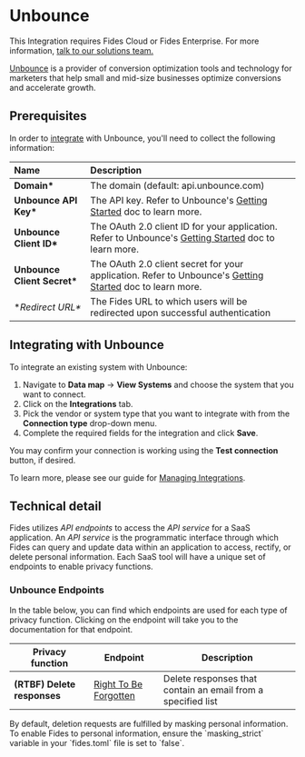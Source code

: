 
# Unbounce

<Callout emoji=""> This Integration requires Fides Cloud or Fides Enterprise. For more information, [talk to our solutions team.](https://ethyca.com/book-demo?utm_source=docs-site) </Callout>

[Unbounce](https://unbounce.com/) is a provider of conversion optimization tools and technology for marketers that help small and mid-size businesses optimize conversions and accelerate growth.

## Prerequisites

In order to [integrate](../) with Unbounce, you'll need to collect the following information:

| Name                      | Description                                                                                                                                                                         |
| :------------------------ | :---------------------------------------------------------------------------------------------------------------------------------------------------------------------------------- |
| **Domain\***              | The domain (default: api.unbounce.com)                                                                                                                                              |
| **Unbounce API Key\***    | The API key. Refer to Unbounce's [Getting Started](https://developer.unbounce.com/getting_started/) doc to learn more.     |
| **Unbounce Client ID\*** | The OAuth 2.0 client ID for your application. Refer to Unbounce's [Getting Started](https://developer.unbounce.com/getting_started/) doc to learn more. |
| **Unbounce Client Secret\*** | The OAuth 2.0 client secret for your application. Refer to Unbounce's [Getting Started](https://developer.unbounce.com/getting_started/) doc to learn more. |
| **Redirect URL\** | The Fides URL to which users will be redirected upon successful authentication 

## Integrating with Unbounce

To integrate an existing system with Unbounce:

1. Navigate to **Data map** → **View Systems** and choose the system that you want to connect.
2. Click on the **Integrations** tab.
3. Pick the vendor or system type that you want to integrate with from the **Connection type** drop-down menu.
4. Complete the required fields for the integration and click **Save**.

You may confirm your connection is working using the **Test connection** button, if desired.

To learn more, please see our guide for [Managing Integrations](/user-guides/integrations/manage-integrations).

## Technical detail

Fides utilizes _API endpoints_ to access the _API service_ for a SaaS application. An _API service_ is the programmatic interface through which Fides can query and update data within an application to access, rectify, or delete personal information. Each SaaS tool will have a unique set of endpoints to enable privacy functions.

### Unbounce Endpoints

In the table below, you can find which endpoints are used for each type of privacy function. Clicking on the endpoint will take you to the documentation for that endpoint.

| Privacy function            | Endpoint                                                                                                | Description                                                  |
| --------------------------- | ------------------------------------------------------------------------------------------------------- | ------------------------------------------------------------ |
| **(RTBF) Delete responses** | [Right To Be Forgotten](https://www.typeform.com/developers/responses/reference/rtbf-delete-responses/) | Delete responses that contain an email from a specified list |

<Callout type="info" emoji="">
By default, deletion requests are fulfilled by masking personal information. To enable Fides to personal information, ensure the `masking_strict` variable in your `fides.toml` file is set to `false`.
</Callout>
